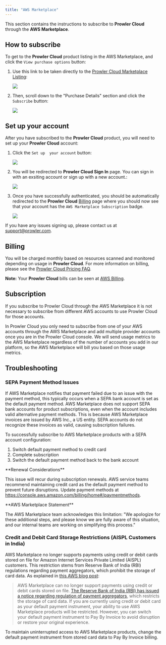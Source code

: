```yaml
---
title: "AWS Marketplace"
---
```


This section contains the instructions to subscribe to **Prowler Cloud** through the **AWS Marketplace**.

## How to subscribe

To get to the **Prowler Cloud** product listing in the AWS Marketplace, and click the `View purchase options` button:

1. Use this link to be taken directly to the [Prowler Cloud Marketplace Listing](https://aws.amazon.com/marketplace/pp/prodview-6ochhig5kxpok):

    ![](/images/aws-marketplace/marketplace-listing.png)

2. Then, scroll down to the "Purchase Details" section and click the `Subscribe` button:

    ![](/images/aws-marketplace/marketplace-subscribe.png)

## Set up your account

After you have subscribed to the **Prowler Cloud** product, you will need to set up your **Prowler Cloud** account:

1. Click the `Set up  your account` button:

    ![](/images/aws-marketplace/marketplace-message.png)

2. You will be redirected to **Prowler Cloud Sign In** page. You can sign in with an exsiting account or sign up with a new account.:

    ![](/images/aws-marketplace/marketplace-sign-up.png)

3. Once you have successfully authenticated, you should be automatically redirected to the **Prowler Cloud** [Billing](https://cloud.prowler.com/billing) page where you should now see that your account has the `AWS Marketplace Subscription` badge.

    ![](/images/aws-marketplace/marketplace-my-account.png)

If you have any issues signing up, please contact us at support@prowler.com.


## Billing

You will be charged monthly based on resources scanned and monitored depending on usage in **Prowler Cloud**. For more information on billing, please see the [Prowler Cloud Pricing FAQ](https://prowler.com/pricing/).

**Note:** Your **Prowler Cloud** bills can be seen at [AWS Billing](https://us-east-1.console.aws.amazon.com/billing/home#/bills).

## Subscription

If you subscribe to Prowler Cloud through the AWS Marketplace it is not necessary to subscribe from different AWS accounts to use Prowler Cloud for those accounts.

In Prowler Cloud you only need to subscribe from one of your AWS accounts through the AWS Marketplace and add multiple provider accounts once you are in the Prowler Cloud console. We will send usage metrics to the AWS Marketplace regardless of the number of accounts you add in our platform, so the AWS Marketplace will bill you based on those usage metrics.

## Troubleshooting

### SEPA Payment Method Issues

If AWS Marketplace notifies that payment failed due to an issue with the payment method, this typically occurs when a SEPA bank account is set as the default payment method. AWS Marketplace does not support SEPA bank accounts for product subscriptions, even when the account includes valid alternative payment methods. This is because AWS Marketplace invoices are issued by AWS Inc., a US entity. SEPA accounts do not recognize these invoices as valid, causing subscription failures.

To successfully subscribe to AWS Marketplace products with a SEPA account configuration:

1. Switch default payment method to credit card
2. Complete subscription
3. Switch the default payment method back to the bank account

<Warning>
**Renewal Considerations**

This issue will recur during subscription renewals. AWS service teams recommend maintaining credit card as the default payment method to prevent future disruptions. Update payment methods at https://console.aws.amazon.com/billing/home#/paymentmethods.

</Warning>

<Note>
**AWS Marketplace Statement**

The AWS Marketplace team acknowledges this limitation: "We apologize for these additional steps, and please know we are fully aware of this situation, and our internal teams are working on simplifying this process."

</Note>

### Credit and Debit Card Storage Restrictions (AISPL Customers in India)

AWS Marketplace no longer supports payments using credit or debit cards stored on file for Amazon Internet Services Private Limited (AISPL) customers. This restriction stems from Reserve Bank of India (RBI) regulations regarding payment aggregators, which prohibit the storage of card data. As explained in [this AWS blog post](https://aws.amazon.com/blogs/awsmarketplace/restriction-on-credit-and-debit-card-purchases-for-aispl-customers-using-aws-marketplace/):

> AWS Marketplace can no longer support payments using credit or debit cards stored on file. [The Reserve Bank of India (RBI) has issued a notice regarding regulation of payment aggregators](https://www.rbi.org.in/Scripts/NotificationUser.aspx?Id=11822&Mode=0), which restricts the storage of card data. If you are currently using credit or debit card as your default payment instrument, your ability to use AWS Marketplace products will be restricted. However, you can switch your default payment instrument to Pay By Invoice to avoid disruption or restore your original experience.

To maintain uninterrupted access to AWS Marketplace products, change the default payment instrument from stored card data to Pay By Invoice billing.
